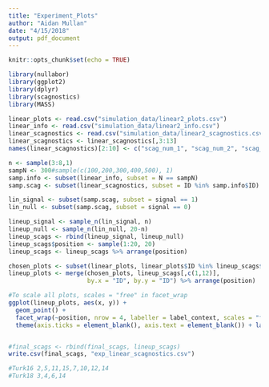 ```yaml
---
title: "Experiment_Plots"
author: "Aidan Mullan"
date: "4/15/2018"
output: pdf_document
---
```


```r
knitr::opts_chunk$set(echo = TRUE)
```

```r

library(nullabor)
library(ggplot2)
library(dplyr)
library(scagnostics)
library(MASS)
```

```r
linear_plots <- read.csv("simulation_data/linear2_plots.csv")
linear_info <- read.csv("simulation_data/linear2_info.csv")
linear_scagnostics <- read.csv("simulation_data/linear2_scagnostics.csv")
linear_scagnostics <- linear_scagnostics[,3:13]
names(linear_scagnostics)[2:10] <- c("scag_num_1", "scag_num_2", "scag_num_3", "scag_num_4", "scag_num_5", "scag_num_6", "scag_num_7", "scag_num_8", "scag_num_9")

```

```r
n <- sample(3:8,1)
sampN <- 300#sample(c(100,200,300,400,500), 1)
samp.info <- subset(linear_info, subset = N == sampN)
samp.scag <- subset(linear_scagnostics, subset = ID %in% samp.info$ID)

lin_signal <- subset(samp.scag, subset = signal == 1)
lin_null <- subset(samp.scag, subset = signal == 0)

lineup_signal <- sample_n(lin_signal, n)
lineup_null <- sample_n(lin_null, 20-n)
lineup_scags <- rbind(lineup_signal, lineup_null) 
lineup_scags$position <- sample(1:20, 20)
lineup_scags <- lineup_scags %>% arrange(position)

chosen_plots <- subset(linear_plots, linear_plots$ID %in% lineup_scags$ID)
lineup_plots <- merge(chosen_plots, lineup_scags[,c(1,12)],
                      by.x = "ID", by.y = "ID") %>% arrange(position)

#To scale all plots, scales = "free" in facet_wrap
ggplot(lineup_plots, aes(x, y)) +
  geom_point() +
  facet_wrap(~position, nrow = 4, labeller = label_context, scales = "free") +
  theme(axis.ticks = element_blank(), axis.text = element_blank()) + labs(x = "", y = "")


#final_scags <- rbind(final_scags, lineup_scags)
write.csv(final_scags, "exp_linear_scagnostics.csv")
```

```r
#Turk16 2,5,11,15,7,10,12,14
#Turk18 3,4,6,14
```





